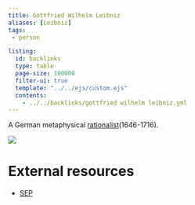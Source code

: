 ```yaml
---
title: Gottfried Wilhelm Leibniz
aliases: [Leibniz]
tags: 
 - person

listing:
  id: backlinks
  type: table
  page-size: 100000
  filter-ui: true
  template: "../../ejs/custom.ejs"
  contents:
    - ../../backlinks/gottfried wilhelm leibniz.yml
---
```


A German metaphysical [rationalist](/docs/phil/Rationalism.html)(1646-1716).

![](/images/headshots/leibniz.jpeg)

# External resources
- [SEP](https://plato.stanford.edu/entries/leibniz/)